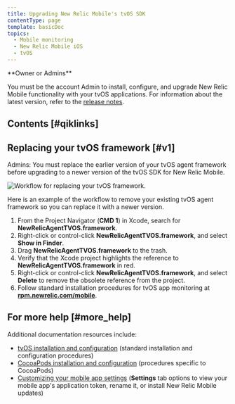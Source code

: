 ```yaml
---
title: Upgrading New Relic Mobile's tvOS SDK
contentType: page
template: basicDoc
topics:
  - Mobile monitoring
  - New Relic Mobile iOS
  - tvOS
---
```


<Callout variant="tip">
  **Owner or Admins**
</Callout>

You must be the account Admin to install, configure, and upgrade New Relic Mobile functionality with your tvOS applications. For information about the latest version, refer to the [release notes](/docs/releases/ios).

## Contents [#qiklinks]

## Replacing your tvOS framework [#v1]

Admins: You must replace the earlier version of your tvOS agent framework before upgrading to a newer version of the tvOS SDK for New Relic Mobile.

![Workflow for replacing your tvOS framework.](./images/Mobile_tvOS_replace-framework_1.png "Mobile_tvOS_replace-framework.png")

Here is an example of the workflow to remove your existing tvOS agent framework so you can replace it with a newer version.

1. From the Project Navigator (**CMD 1**) in Xcode, search for **NewRelicAgentTVOS.framework**.
2. Right-click or control-click **NewRelicAgentTVOS.framework**, and select **Show in Finder**.
3. Drag **NewRelicAgentTVOS.framework** to the trash.
4. Verify that the Xcode project highlights the reference to **NewRelicAgentTVOS.framework** in red.
5. Right-click or control-click **NewRelicAgentTVOS.framework**, and select **Delete** to remove the obsolete reference from the project.
6. Follow standard installation procedures for tvOS app monitoring at **[rpm.newrelic.com/mobile](https://rpm.newrelic.com/mobile)**.

## For more help [#more_help]

Additional documentation resources include:

* [tvOS installation and configuration](https://docs.newrelic.com/docs/mobile-monitoring/new-relic-mobile-ios/get-started/tvos-installation-configuration) (standard installation and configuration procedures)
* [CocoaPods installation and configuration](https://docs.newrelic.com/docs/mobile-monitoring/new-relic-mobile-ios/install-configure/cocoapods-tvos-installation-configuration) (procedures specific to CocoaPods)
* [Customizing your mobile app settings](/docs/mobile-apps/customizing-your-mobile-app-settings) (**Settings** tab options to view your mobile app's application token, rename it, or install New Relic Mobile updates)
